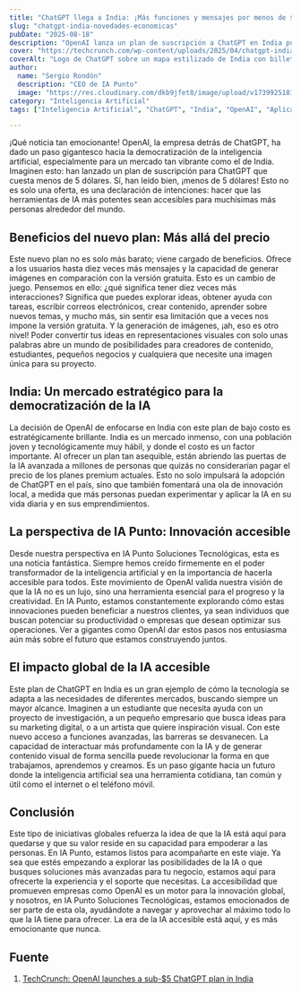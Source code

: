 ```yaml
---
title: "ChatGPT llega a India: ¡Más funciones y mensajes por menos de $5!"
slug: "chatgpt-india-novedades-economicas"
pubDate: "2025-08-18"
description: "OpenAI lanza un plan de suscripción a ChatGPT en India por menos de $5, ofreciendo más mensajes y generación de imágenes para democratizar la IA y fomentar la innovación local."
cover: "https://techcrunch.com/wp-content/uploads/2025/04/chatgpt-india.jpg"
coverAlt: "Logo de ChatGPT sobre un mapa estilizado de India con billetes de dólar"
author:
  name: "Sergio Rondón"
  description: "CEO de IA Punto"
  image: "https://res.cloudinary.com/dkb9jfet8/image/upload/v1739925181/sergio_gdcaeh.png"
category: "Inteligencia Artificial"
tags: ["Inteligencia Artificial", "ChatGPT", "India", "OpenAI", "Aplicaciones", "Accesibilidad"]

---
```


¡Qué noticia tan emocionante! OpenAI, la empresa detrás de ChatGPT, ha dado un paso gigantesco hacia la democratización de la inteligencia artificial, especialmente para un mercado tan vibrante como el de India. Imaginen esto: han lanzado un plan de suscripción para ChatGPT que cuesta menos de 5 dólares. Sí, han leído bien, ¡menos de 5 dólares! Esto no es solo una oferta, es una declaración de intenciones: hacer que las herramientas de IA más potentes sean accesibles para muchísimas más personas alrededor del mundo.

<h2 id="beneficios-del-nuevo-plan-mas-alla-del-precio">Beneficios del nuevo plan: Más allá del precio</h2>

Este nuevo plan no es solo más barato; viene cargado de beneficios. Ofrece a los usuarios hasta diez veces más mensajes y la capacidad de generar imágenes en comparación con la versión gratuita. Esto es un cambio de juego. Pensemos en ello: ¿qué significa tener diez veces más interacciones? Significa que puedes explorar ideas, obtener ayuda con tareas, escribir correos electrónicos, crear contenido, aprender sobre nuevos temas, y mucho más, sin sentir esa limitación que a veces nos impone la versión gratuita. Y la generación de imágenes, ¡ah, eso es otro nivel! Poder convertir tus ideas en representaciones visuales con solo unas palabras abre un mundo de posibilidades para creadores de contenido, estudiantes, pequeños negocios y cualquiera que necesite una imagen única para su proyecto.

<h2 id="india-un-mercado-estrategico-para-la-democratizacion-de-la-ia">India: Un mercado estratégico para la democratización de la IA</h2>

La decisión de OpenAI de enfocarse en India con este plan de bajo costo es estratégicamente brillante. India es un mercado inmenso, con una población joven y tecnológicamente muy hábil, y donde el costo es un factor importante. Al ofrecer un plan tan asequible, están abriendo las puertas de la IA avanzada a millones de personas que quizás no considerarían pagar el precio de los planes premium actuales. Esto no solo impulsará la adopción de ChatGPT en el país, sino que también fomentará una ola de innovación local, a medida que más personas puedan experimentar y aplicar la IA en su vida diaria y en sus emprendimientos.

<h2 id="la-perspectiva-de-ia-punto-innovacion-accesible">La perspectiva de IA Punto: Innovación accesible</h2>

Desde nuestra perspectiva en IA Punto Soluciones Tecnológicas, esta es una noticia fantástica. Siempre hemos creído firmemente en el poder transformador de la inteligencia artificial y en la importancia de hacerla accesible para todos. Este movimiento de OpenAI valida nuestra visión de que la IA no es un lujo, sino una herramienta esencial para el progreso y la creatividad. En IA Punto, estamos constantemente explorando cómo estas innovaciones pueden beneficiar a nuestros clientes, ya sean individuos que buscan potenciar su productividad o empresas que desean optimizar sus operaciones. Ver a gigantes como OpenAI dar estos pasos nos entusiasma aún más sobre el futuro que estamos construyendo juntos.

<h2 id="el-impacto-global-de-la-ia-accesible">El impacto global de la IA accesible</h2>

Este plan de ChatGPT en India es un gran ejemplo de cómo la tecnología se adapta a las necesidades de diferentes mercados, buscando siempre un mayor alcance. Imaginen a un estudiante que necesita ayuda con un proyecto de investigación, a un pequeño empresario que busca ideas para su marketing digital, o a un artista que quiere inspiración visual. Con este nuevo acceso a funciones avanzadas, las barreras se desvanecen. La capacidad de interactuar más profundamente con la IA y de generar contenido visual de forma sencilla puede revolucionar la forma en que trabajamos, aprendemos y creamos. Es un paso gigante hacia un futuro donde la inteligencia artificial sea una herramienta cotidiana, tan común y útil como el internet o el teléfono móvil.

<h2 id="conclusion">Conclusión</h2>

Este tipo de iniciativas globales refuerza la idea de que la IA está aquí para quedarse y que su valor reside en su capacidad para empoderar a las personas. En IA Punto, estamos listos para acompañarte en este viaje. Ya sea que estés empezando a explorar las posibilidades de la IA o que busques soluciones más avanzadas para tu negocio, estamos aquí para ofrecerte la experiencia y el soporte que necesitas. La accesibilidad que promueven empresas como OpenAI es un motor para la innovación global, y nosotros, en IA Punto Soluciones Tecnológicas, estamos emocionados de ser parte de esta ola, ayudándote a navegar y aprovechar al máximo todo lo que la IA tiene para ofrecer. La era de la IA accesible está aquí, y es más emocionante que nunca.

<h2 id="fuente">Fuente</h2>

1.  <a href="https://techcrunch.com/2025/08/18/openai-launches-a-sub-5-chatgpt-plan-in-india/" target="_blank" rel="noopener noreferrer">TechCrunch: OpenAI launches a sub-$5 ChatGPT plan in India</a>
